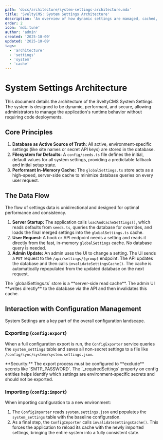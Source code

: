 ```yaml
---
path: 'docs/architecture/system-settings-architecture.mdx'
title: 'SveltyCMS: System Settings Architecture'
description: 'An overview of how dynamic settings are managed, cached, and synchronized.'
order: 2
icon: 'mdi:tune'
author: 'admin'
created: '2025-10-09'
updated: '2025-10-09'
tags:
  - 'architecture'
  - 'settings'
  - 'system'
  - 'cache'
---
```



# System Settings Architecture

This document details the architecture of the SveltyCMS System Settings. The system is designed to be dynamic, performant, and secure, allowing administrators to manage the application's runtime behavior without requiring code deployments.

## Core Principles

1.  **Database as Active Source of Truth:** All active, environment-specific settings (like site names or secret API keys) are stored in the database.
2.  **Filesystem for Defaults:** A `config/seeds.ts` file defines the initial, default values for all system settings, providing a predictable fallback and initial setup state.
3.  **Performant In-Memory Cache:** The `globalSettings.ts` store acts as a high-speed, server-side cache to minimize database queries on every user request.

## The Data Flow

The flow of settings data is unidirectional and designed for optimal performance and consistency.

1.  **Server Startup:** The application calls `loadAndCacheSettings()`, which reads defaults from `seeds.ts`, queries the database for overrides, and loads the final merged settings into the `globalSettings.ts` cache.
2.  **User Request:** A hook or API endpoint needs a setting and reads it directly from the fast, in-memory `globalSettings` cache. No database query is needed.
3.  **Admin Update:** An admin uses the UI to change a setting. The UI sends a `PUT` request to the `/api/settings/[group]` endpoint. The API updates the database and then calls `invalidateSettingsCache()`. The cache is automatically repopulated from the updated database on the next request.

<Callout type="info">
  The `globalSettings.ts` store is a **server-side read cache**. The admin UI **writes directly** to the database via the API and then invalidates this cache.
</Callout>

## Interaction with Configuration Management

System Settings are a key part of the overall configuration landscape.

### Exporting (`config:export`)
When a full configuration export is run, the `ConfigExporter` service queries the `system_settings` table and saves all non-secret settings to a file like `/config/sync/system/system.settings.json`.

<Callout type="warning">
  **Security:** The export process must be configured to **exclude** secrets like `SMTP_PASSWORD`. The `_requiredSettings` property on config entities helps identify which settings are environment-specific secrets and should not be exported.
</Callout>

### Importing (`config:import`)
When importing configuration to a new environment:
1.  The `ConfigImporter` reads `system.settings.json` and populates the `system_settings` table with the baseline configuration.
2.  As a final step, the `ConfigImporter` calls `invalidateSettingsCache()`. This forces the application to reload its cache with the newly imported settings, bringing the entire system into a fully consistent state.